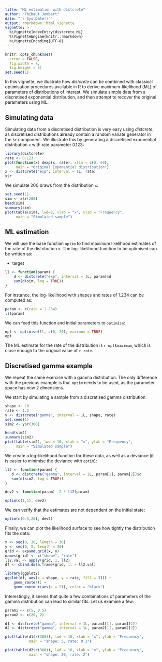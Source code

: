 ```yaml
---
title: "ML estimation with distcrete"
author: "Thibaut Jombart"
date: "`r Sys.Date()`"
output: rmarkdown::html_vignette
vignette: >
  %\VignetteIndexEntry{distcrete_ML}
  %\VignetteEngine{knitr::rmarkdown}
  %\VignetteEncoding{UTF-8}
---
```


``` r
knitr::opts_chunk$set(
  error = FALSE,
  fig.width = 7,
  fig.height = 5)
set.seed(1)
```


In this vignette, we illustrate how *distcrete* can be combined with
classical optimisation procedures available in R to derive maximum-likelihood
(ML) of parameters of distributions of interest. We simulate simple data from
a discretised exponential distribution, and then attempt to recover the
original parameters using ML.


## Simulating data

Simulating data from a discretised distribution is very easy using
*distcrete*, as discretised distributions already contain a random variate
generator in the `$r` component. We illustrate this by generating a
discretised exponential distribution `x` with rate parameter 0.123:
``` r
library(distcrete)
rate <- 0.123
plot(function(x) dexp(x, rate), xlim = c(0, 60),
     main = "Original Exponential distribution")
x <- distcrete("exp", interval = 1L, rate)
x$r
```


We simulate 200 draws from the distribution `x`:
``` r
set.seed(1)
sim <- x$r(200)
head(sim)
summary(sim)
plot(table(sim), lwd=3, xlab = "x", ylab = "Frequency",
     main = "Simulated sample")
```




## ML estimation

We will use the base function `optim` to find maximum likelihood estimates of
the rate of the distribution `x`. The log-likelihood function to be optimised
can be written as:

+ target
``` r
ll <- function(param) {
    d <- distcrete("exp", interval = 1L, param)$d
    sum(d(sim, log = TRUE))
}
```


For instance, the log-likelihood with shapes and rates of 1.234 can be computed as:
``` r
param <- c(rate = 1.234)
ll(param)
```



We can feed this function and initial parameters to `optimise`:
``` r
opt <- optimise(ll, c(0, 20), maximum = TRUE)
opt
```


The ML estimate for the rate of the distribution is `r opt$maximum`, which is
close enough to the original value of `r rate`.




## Discretised gamma example

We repeat the same exercise with a gamma distribution. The only difference
with the previous example is that `optim` needs to be used, as the parameter
space has now 2 dimensions.

We start by simulating a sample from a discretised gamma distribution:
``` r
shape <- 10
rate <- 1.2
y <- distcrete("gamma", interval = 1L, shape, rate)
set.seed(1)
sim2 <- y$r(300)

head(sim2)
summary(sim2)
plot(table(sim2), lwd = 10, xlab = "x", ylab = "Frequency",
     main = "Simulated sample")
```



We create a log-likelihood function for these data, as well as a deviance (it
is easier to minimise the deviance with `optim`):
``` r
ll2 <- function(param) {
   d <- distcrete("gamma", interval = 1L, param[1], param[2])$d
   sum(d(sim2, log = TRUE))
}

dev2 <- function(param) -2 * ll2(param)

optim(c(1,1), dev2)
```


We can verify that the estimates are not dependent on the initial state:
``` r
optim(c(0.5,20), dev2)
```


Finally, we can plot the likelihood surface to see how tightly the distribution fits the data:

``` r
x <- seq(0, 20, length = 30)
y <- seq(0, 5, length = 30)
grid <- expand.grid(x, y)
names(grid) <- c("shape", "rate")
ll2.val <- apply(grid, 1, ll2)
df <- cbind.data.frame(grid, ll = ll2.val)

library(ggplot2)
ggplot(df, aes(x = shape, y = rate, fill = ll)) +
    geom_raster() +
    geom_contour(aes(z = ll), color = "black")
```

Interestingly, it seems that quite a few combinations of parameters of the
gamma distribution can lead to similar fits. Let us examine a few:

``` r
param1 <- c(5, 0.5)
param2 <- c(20, 2)

d1 <- distcrete("gamma", interval = 1L, param1[1], param1[2])
d2 <- distcrete("gamma", interval = 1L, param2[1], param2[2])

plot(table(d1$r(300)), lwd = 10, xlab = "x", ylab = "Frequency",
           main = "shape: 5, rate: 0.1")

plot(table(d2$r(300)), lwd = 10, xlab = "x", ylab = "Frequency",
           main = "shape: 20, rate: 2")
```

